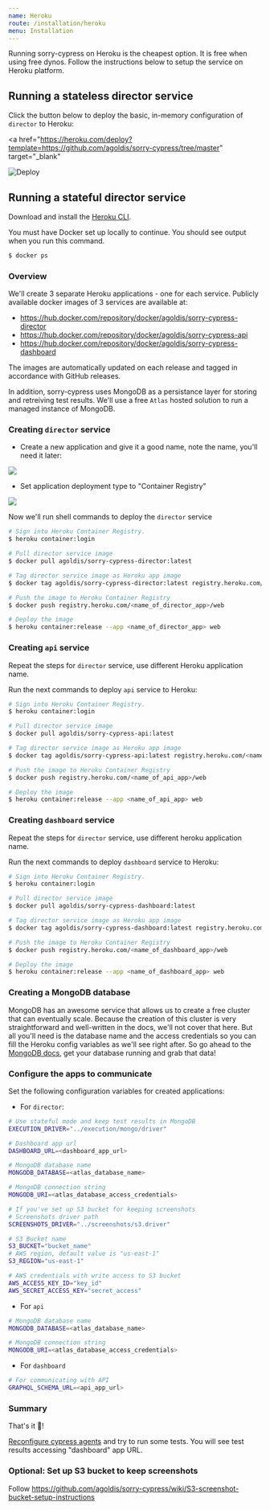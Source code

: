 ```yaml
---
name: Heroku
route: /installation/heroku
menu: Installation
---
```


Running sorry-cypress on Heroku is the cheapest option. It is free when using free dynos. Follow the instructions below to setup the service on Heroku platform.

## Running a stateless director service

Click the button below to deploy the basic, in-memory configuration of `director` to Heroku:

<a
  href="https://heroku.com/deploy?template=https://github.com/agoldis/sorry-cypress/tree/master"
  target="_blank"
>
  <img src="https://www.herokucdn.com/deploy/button.svg" alt="Deploy" />
</a>

## Running a stateful director service

Download and install the [Heroku CLI](https://devcenter.heroku.com/articles/heroku-cli).

You must have Docker set up locally to continue. You should see output when you run this command.

```bash
$ docker ps
```

### Overview

We'll create 3 separate Heroku applications - one for each service. Publicly available docker images of 3 services are available at:

- https://hub.docker.com/repository/docker/agoldis/sorry-cypress-director
- https://hub.docker.com/repository/docker/agoldis/sorry-cypress-api
- https://hub.docker.com/repository/docker/agoldis/sorry-cypress-dashboard

The images are automatically updated on each release and tagged in accordance with GitHub releases.

In addition, sorry-cypress uses MongoDB as a persistance layer for storing and retreiving test results. We'll use a free `Atlas` hosted solution to run a managed instance of MongoDB.

### Creating `director` service

- Create a new application and give it a good name, note the name, you'll need it later:

<img src="https://s3.amazonaws.com/agoldis.dev/sorry-cypress/heroku/director/001.png" />

- Set application deployment type to "Container Registry"

<img src="https://s3.amazonaws.com/agoldis.dev/sorry-cypress/heroku/director/004.png" />

Now we'll run shell commands to deploy the `director` service

```bash
# Sign into Heroku Container Registry.
$ heroku container:login

# Pull director service image
$ docker pull agoldis/sorry-cypress-director:latest

# Tag director service image as Heroku app image
$ docker tag agoldis/sorry-cypress-director:latest registry.heroku.com/<name_of_director_app>/web

# Push the image to Heroku Container Registry
$ docker push registry.heroku.com/<name_of_director_app>/web

# Deploy the image
$ heroku container:release --app <name_of_director_app> web
```

### Creating `api` service

Repeat the steps for `director` service, use different Heroku application name.

Run the next commands to deploy `api` service to Heroku:

```bash
# Sign into Heroku Container Registry.
$ heroku container:login

# Pull director service image
$ docker pull agoldis/sorry-cypress-api:latest

# Tag director service image as Heroku app image
$ docker tag agoldis/sorry-cypress-api:latest registry.heroku.com/<name_of_api_app>/web

# Push the image to Heroku Container Registry
$ docker push registry.heroku.com/<name_of_api_app>/web

# Deploy the image
$ heroku container:release --app <name_of_api_app> web
```

### Creating `dashboard` service

Repeat the steps for `director` service, use different heroku application name.

Run the next commands to deploy `dashboard` service to Heroku:

```bash
# Sign into Heroku Container Registry.
$ heroku container:login

# Pull director service image
$ docker pull agoldis/sorry-cypress-dashboard:latest

# Tag director service image as Heroku app image
$ docker tag agoldis/sorry-cypress-dashboard:latest registry.heroku.com/<name_of_dashboard_app>/web

# Push the image to Heroku Container Registry
$ docker push registry.heroku.com/<name_of_dashboard_app>/web

# Deploy the image
$ heroku container:release --app <name_of_dashboard_app> web
```

### Creating a MongoDB database

MongoDB has an awesome service that allows us to create a free cluster that can eventually scale. Because the creation of this cluster is very straightforward and well-written in the docs, we'll not cover that here. But all you'll need is the database name and the access credentials so you can fill the Heroku config variables as we'll see right after. So go ahead to the [MongoDB docs](https://docs.atlas.mongodb.com/getting-started/), get your database running and grab that data!

### Configure the apps to communicate

Set the following configuration variables for created applications:

- For `director`:

```bash
# Use stateful mode and keep test results in MongoDB
EXECUTION_DRIVER="../execution/mongo/driver"

# Dashboard app url
DASHBOARD_URL=<dashboard_app_url>

# MongoDB database name
MONGODB_DATABASE=<atlas_database_name>

# MongoDB connection string
MONGODB_URI=<atlas_database_access_credentials>

# If you've set up S3 bucket for keeping screenshots
# Screenshots driver path
SCREENSHOTS_DRIVER="../screenshots/s3.driver"

# S3 Bucket name
S3_BUCKET="bucket_name"
# AWS region, default value is "us-east-1"
S3_REGION="us-east-1"

# AWS credentials with write access to S3 bucket
AWS_ACCESS_KEY_ID="key_id"
AWS_SECRET_ACCESS_KEY="secret_access"
```

- For `api`

```bash
# MongoDB database name
MONGODB_DATABASE=<atlas_database_name>

# MongoDB connection string
MONGODB_URI=<atlas_database_access_credentials>
```

- For `dashboard`

```bash
# For communicating with API
GRAPHQL_SCHEMA_URL=<api_app_url>
```

### Summary

That's it 🎉!

[Reconfigure cypress agents](/cypress-agent#cypress-agent-configuration) and try to run some tests. You will see test results accessing "dashboard" app URL.

### Optional: Set up S3 bucket to keep screenshots

Follow https://github.com/agoldis/sorry-cypress/wiki/S3-screenshot-bucket-setup-instructions
